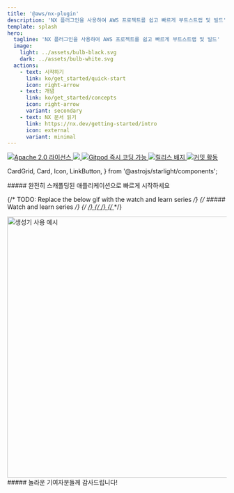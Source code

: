 ```yaml
---
title: '@aws/nx-plugin'
description: 'NX 플러그인을 사용하여 AWS 프로젝트를 쉽고 빠르게 부트스트랩 및 빌드'
template: splash
hero:
  tagline: 'NX 플러그인을 사용하여 AWS 프로젝트를 쉽고 빠르게 부트스트랩 및 빌드'
  image:
    light: ../assets/bulb-black.svg
    dark: ../assets/bulb-white.svg
  actions:
    - text: 시작하기
      link: ko/get_started/quick-start
      icon: right-arrow
    - text: 개념
      link: ko/get_started/concepts
      icon: right-arrow
      variant: secondary
    - text: NX 문서 읽기
      link: https://nx.dev/getting-started/intro
      icon: external
      variant: minimal
---
```


<p class="badges">
  <a href="https://opensource.org/licenses/Apache-2.0">
    <img
      src="https://img.shields.io/badge/License-Apache%202.0-yellowgreen.svg"
      alt="Apache 2.0 라이선스"
    />
  </a>
  <a href="https://codecov.io/gh/awslabs/nx-plugin-for-aws">
    <img src="https://codecov.io/gh/awslabs/nx-plugin-for-aws/graph/badge.svg?token=X27pgFfxuQ" />
  </a>
  <a href="https://gitpod.io/new/?workspaceClass=g1-large#https://github.com/awslabs/nx-plugin-for-aws">
    <img
      src="https://img.shields.io/badge/Gitpod-ready--to--code-blue?logo=gitpod"
      alt="Gitpod 즉시 코딩 가능"
    />
  </a>
  <a href="https://github.com/awslabs/nx-plugin-for-aws/actions/workflows/ci.yml">
    <img
      src="https://github.com/awslabs/nx-plugin-for-aws/actions/workflows/ci.yml/badge.svg"
      alt="릴리스 배지"
    />
  </a>
  <a href="https://github.com/awslabs/nx-plugin-for-aws/commits/main">
    <img
      src="https://img.shields.io/github/commit-activity/w/awslabs/nx-plugin-for-aws"
      alt="커밋 활동"
    />
  </a>
</p>

  CardGrid,
  Card,
  Icon,
  LinkButton,
} from '@astrojs/starlight/components';

<div class='container three-column grid-icons'>
##### 완전히 스캐폴딩된 애플리케이션으로 빠르게 시작하세요

<CardGrid className="foo">
  <Card title="프로젝트에 컴포넌트 추가">
    <Icon name="puzzle" size="100px"/>
  </Card>
  <Card title="코드 공유 및 원활한 협업">
    <Icon name="seti:bicep" size="100px"/>
  </Card>
  <Card title="원하는 방식으로 프로젝트 맞춤 설정">
    <Icon name="seti:config" size="100px"/>
  </Card>
</CardGrid>
</div>

<div class='container'>

{/* TODO: Replace the below gif with the watch and learn series */}
{/* ##### Watch and learn series */}
{/* <a href="/videos/course/overview"> */}
{/* <VideoPlayer link="https://www.youtube.com/watch?v=5u0Ds7wzUeI" /> */}
{/* </a> */}

<div style={{ width: '100%' }}>
  <Image
    style={{ margin: 'auto' }}
    src={websiteGeneratorGif}
    alt="생성기 사용 예시"
    width="800"
    height="600"
  />
</div>

</div>

<div class="container">
  ##### 놀라운 기여자분들께 감사드립니다!
  <ContributorList githubRepo="awslabs/nx-plugin-for-aws" />
</div>